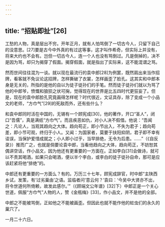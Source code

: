 ```yaml
---
---
---
```

title: “招贴即扯”[26]
---




工愁的人物，真是层出不穷。开年正月，就有人怕骂倒了一切古今人，只留下自己的没意思。[27]要是古今中外真的有过这等事，这才叫作希奇，但实际上并没有，将来大约也不会有。岂但一切古今人，连一个人也没有骂倒过。凡是倒掉的，决不是因为骂，却只为揭穿了假面。揭穿假面，就是指出了实际来，这不能混谓之骂。

然而世间往往混为一谈。就以现在最流行的袁中郎[28]为例罢，既然肩出来当作招牌，看客就不免议论这招牌，怎样撕破了衣裳，怎样画歪了脸孔。这其实和中郎本身是无关的，所指的是他的自以为徒子徒孙们的手笔。然而徒子徒孙们就以为骂了他的中郎爷，愤慨和狼狈之状可掬，觉得现在的世界是比五四时代更狂妄了。但是，现在的袁中郎脸孔究竟画得怎样呢？时代很近，文证具存，除了变成一个小品文的老师，“方巾气”[29]的死敌而外，还有些什么？

和袁中郎同时活在中国的，无锡有一个顾宪成[30]，他的著作，开口“圣人”，闭口“吾儒”，真是满纸“方巾气”。而且疾恶如仇，对小人决不假借。他说：“吾闻之：凡论人，当观其趋向之大体。趋向苟正，即小节出入，不失为君子；趋向苟差，即小节可观，终归于小人。又闻：为国家者，莫要于扶阳抑阴，君子即不幸有诖误，当保护爱惜成就之；小人即小过乎，当早排绝，无令为后患。……”（《自反录》）推而广之，也就是倘要论袁中郎，当看他趋向之大体，趋向苟正，不妨恕其偶讲空话，作小品文，因为他还有更重要的一方面在。正如李白[31]会做诗，就可以不责其喝酒，如果只会喝酒，便以半个李白，或李白的徒子徒孙自命，那可是应该赶紧将他“排绝”的。

中郎还有更重要的一方面么？有的。万历三十七年，顾宪成辞官，时中郎“主陕西乡试，发策，有‘过劣巢由’之语。监临者问‘意云何？’袁曰：‘今吴中大贤亦不出，将令世道何所倚赖，故发此感尔。’”（《顾端文公年谱》[32]下）中郎正是一个关心世道，佩服“方巾气”人物的人，赞《金瓶梅》[33]，作小品文，并不是他的全部。

中郎之不能被骂倒，正如他之不能被画歪。但因此也就不能作他的蛀虫们的永久的巢穴了。

一月二十六日。